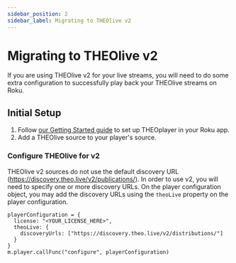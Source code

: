 ```yaml
---
sidebar_position: 2
sidebar_label: Migrating to THEOlive v2
---
```


# Migrating to THEOlive v2

If you are using THEOlive v2 for your live streams, you will need to do some extra configuration to successfully play back your THEOlive streams on Roku.

## Initial Setup

1. Follow [our Getting Started guide](/theoplayer/getting-started/sdks/roku/getting-started)
   to set up THEOplayer in your Roku app.
2. Add a THEOlive source to your player's source.

### Configure THEOlive for v2

THEOlive v2 sources do not use the default discovery URL (https://discovery.theo.live/v2/publications/). In order to use v2, you will need to specify one or more discovery URLs. On the player configuration object, you may add the discovery URLs using the `theoLive` property on the player configuration.

```brightscript
playerConfiguration = {
  license: "<YOUR_LICENSE_HERE>",
  theoLive: {
    discoveryUrls: ["https://discovery.theo.live/v2/distributions/"]
  }
}
m.player.callFunc("configure", playerConfiguration)
```
